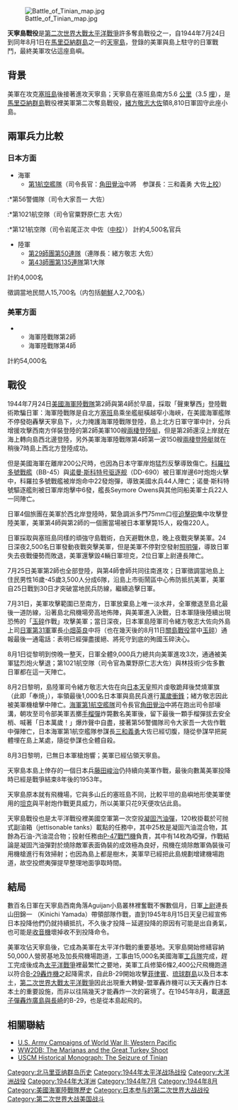 {{Unreferenced|time=2018-07-01T06:09:43+00:00}}
{{Infobox Military Conflict
|       partof=[[第二次世界大戰|第二次世界大戰]][[太平洋戰爭|太平洋戰爭]]
|     conflict=天寧島戰役
|     campaign=Marianas and Palaus
|colour_scheme=background:#ffccaa
|        image=[[File:Marines_wading_ashore_on_Tinian.jpg|300px]]
|      caption=美國[[海軍陸戰隊|海軍陸戰隊]]涉海水登陸[[天寧島|天寧島]]
|         date=1944年7月24日－1944年8月1日 
|        place=[[馬里亞納群島|馬里亞納群島]][[天寧島|天寧島]] 
|       result=美軍勝利，佔領天寧島並建立[[轟炸機|轟炸機]]投擲[[原子彈|原子彈]]的戰略基地
|   combatant1={{flagicon|USA|1912}} [[美國|美國]]
|   combatant2={{flagicon|Japan|alt}} [[大日本帝國|大日本帝國]]
|   commander1={{flagicon|USA|1912}} [[哈利·施密特|哈利·施密特]]
|   commander2={{flagicon|Japan|alt}} [[緒方敬志|緒方敬志]]{{KIA}}<br>{{flagicon|Japan|alt}} [[角田覺治|角田覺治]]{{KIA}}
|    strength1=30,000兵員[[海軍陸戰隊|海軍陸戰隊]]
|    strength2=4,700步兵與4,110[[海軍陸戰隊|海軍陸戰隊]]
|  casualties1=328兵陣亡<br>1,571負傷
|  casualties2=8,010兵陣亡<br>313俘虜
|}}
{{Campaignbox Marianas and Palaus}}
[[File:Battle_of_Tinian_map.jpg|thumb]]

'''天寧島戰役'''是[[第二次世界大戰|第二次世界大戰]][[太平洋戰爭|太平洋戰爭]]許多奪島戰役之一，自1944年7月24日到同年8月1日在[[馬里亞納群島|馬里亞納群島]]之一的[[天寧島|天寧島]]，登錄的美軍與島上駐守的日軍戰鬥，最終美軍攻佔這座島嶼。

==背景==
美軍在攻克[[塞班島|塞班島]]後接著進攻天寧島；天寧島在塞班島南方5.6 [[公里|公里]]（3.5 [[哩|哩]]），是[[馬里亞納群島|馬里亞納群島]]戰役裡美軍第二次奪島戰役，[[緒方敬志|緒方敬志]][[大佐|大佐]]領8,810日軍固守此座小島。

==兩軍兵力比較==
===日本方面===
*海軍
**[[第1航空艦隊_(日本海軍)|第1航空艦隊]]（司令長官：[[角田覺治|角田覺治]]中將　参謀長：三和義勇 大佐[[上校|上校]]）
:*第56警備隊（司令大家吾一 大佐）
:*第1021航空隊（司令官粟野原仁志 大佐）
:*第121航空隊（司令岩尾正次 中佐（[[中校|中校]]））
計約4,500名官兵

*陸軍
**[[第29師團|第29師團]][[日本步兵第50聯隊|第50連隊]]（連隊長：緒方敬志 大佐）
**[[第43師團|第43師團]][[日本步兵第135聯隊|第135連隊]]第1大隊
計約4,000名

徵調當地民間人15,700名（内包括[[朝鮮|朝鮮]]人2,700名）

===美軍方面===
**海軍陸戰隊第2師
**海軍陸戰隊第4師

計約54,000名

==戰役==
1944年7月24日[[美國海軍陸戰隊|美國海軍陸戰隊]]第2師與第4師於早晨，採取「聲東擊西」登陸戰術欺騙日軍：海軍陸戰隊是自北方[[塞班|塞班]]島乘坐艦艇橫越窄小海峽，在美國海軍艦隊不停發砲轟擊天寧島下，火力掩護海軍陸戰隊登陸，島上北方日軍守軍中計，分兵增援攻擊西南方佯裝登陸的第2師美軍100艘[[兩棲登陸艇|兩棲登陸艇]]，但是第2師還沒上岸就在海上轉向島西北邊登陸，另外美軍海軍陸戰隊第4師第一波150艘[[兩棲登陸艇|兩棲登陸艇]]就在稍後7時島上西北方登陸成功。

但是美國海軍在離岸200公尺時，也因為日本守軍岸炮猛烈反擊導致傷亡。[[科羅拉多號戰艦|科羅拉多號戰艦]]（BB-45）與[[诺曼·斯科特号驱逐舰_(DD-690)|诺曼·斯科特号驱逐舰]]（DD-690）被日軍岸邊6吋炮炮火擊中，科羅拉多號戰艦被岸炮命中22發炮彈，導致美國水兵44人陣亡；诺曼·斯科特號驅逐艦則被日軍岸炮擊中6發，艦長Seymore Owens與其他同船美軍士兵22人一同陣亡。

日軍4個旅團在美軍於西北岸登陸時，緊急調派多門75mm口徑[[迫擊砲|迫擊砲]]集中攻擊登陸美軍，美軍第4師與第2師的一個團當場被日本軍擊斃15人，殺傷220人。

日軍採取與塞班島同樣的頑強守島戰術，白天避戰休息，晚上夜戰突擊美軍。24日深夜2,500名日軍發動夜戰突擊美軍，但是美軍不停對空發射[[發焰筒|照明彈]]，導致日軍失去夜戰優勢而敗退，美軍還擊毀4輛日軍坦克，2位日軍上尉連長陣亡。

7月25日美軍第2師也全部登陸，與第4師會師共同往南進攻；日軍徵調當地島上住民男性16歲-45歲3,500人分成6隊，沿島上市街鬧區中心佈防抵抗美軍，美軍自25日戰到30日才突破當地民兵防線，繼續追擊日軍。

7月31日，美軍攻擊範圍已至南方，日軍放棄島上唯一淡水井，全軍撤退至島北最後一道防線，沿著島北飛機場旁高地佈陣，與美軍進入決戰，日本軍隨後陸續出現恐怖的「[[玉碎|玉碎]]作戰」攻擊美軍；當日深夜，日本軍島陸軍司令緒方敬志大佐向外島上司[[第31軍_(日本陸軍)|日軍第31軍]]軍長[[小畑英良|小畑英良]]中将（也在幾天後的8月11日[[關島戰役|關島戰役]]當中[[玉碎|玉碎]]）通報最後一通電話：表明已經彈盡援絕、將死守到底的殉國玉碎決心。

8月1日從黎明到傍晚一整天，日軍全體9,000兵力總共向美軍進攻3次，通通被美軍猛烈炮火擊退；第1021航空隊（司令官為粟野原仁志大佐）與林技術少佐多數日軍都在這一天陣亡。

8月2日黎明，島陸軍司令緒方敬志大佐在向[[日本天皇|日本天皇]]照片虔敬跪拜後焚燒軍旗（此即「奉焼」），率領最後1,000名日本軍與島民兵進行[[萬歲衝鋒|萬歲衝鋒]]；緒方敬志因此被美軍機槍擊中陣亡。[[第1航空艦隊_(日本海軍)|海軍第1航空艦隊]]司令長官[[角田覺治|角田覺治]]中將在跑出司令部壕溝，朝攻至司令部美軍丟擲[[手榴彈|手榴彈]]炸斃數名美軍後，留下最後一顆手榴彈拔去安全梢、喊著「日本萬歲！」爆炸聲中自盡，接著第56警備隊司令大家吾一大佐作戰中彈陣亡，日本海軍第1航空艦隊参謀長[[三和義勇|三和義勇]]大佐已經切腹，隨從參謀早把屍體埋在島上某處，隨從參謀也全體自殺。

8月3日黎明，已無日本軍槍炮響；美軍已經佔領天寧島。

天寧島本島上倖存的一個日本兵[[藤田峻治|藤田峻治]]仍持續向美軍作戰，最後向數萬美軍投降時已經是戰爭結束8年後的1953年。

天寧島原本就有飛機場，它與多山丘的塞班島不同，比較平坦的島嶼地形使美軍使用的[[坦克|坦克]]與平射炮作戰更具威力，所以美軍只花9天便攻佔此島。  

天寧島戰役也是太平洋戰役裡美國空軍第一次空投[[凝固汽油彈|凝固汽油彈]]，120枚掛載於可抛式副油箱（jettisonable tanks）載點的任務中，其中25枚是凝固汽油混合物，其餘為石油-汽油混合物；投射任務由[[P-47戰鬥機|P-47戰鬥機]]負責，其中有14枚為啞彈，作戰結論是凝固汽油彈對於燒除敵軍表面偽裝的成效極為良好，飛機在燒除敵軍偽裝後可用機槍進行有效掃射；也因為島上都是樹木，美軍早已經把此島規劃增建機場跑道，故空投燃夷彈提早整理地面爭取時間。

==結局==
數百名日軍在天寧島西南角落Aguijan小島叢林裡奮戰不懈數個月，日軍[[上尉|上尉]]連長山田錦一<!-- Kinichi之適當翻譯不明 -->（Kinichi Yamada）帶領部隊作戰，直到1945年8月15日天皇已經宣佈日本投降他們仍就持續抵抗，不久後才投降－延遲投降的原因有可能是出自勇氣，也可能是[[收音機|收音機]]壞掉收不到投降命令。 

美軍攻佔天寧島後，它成為美軍在太平洋作戰的重要基地。天寧島開始修繕容納50,000人營房基地及加長飛機場跑道，工事由15,000名美國海軍[[美国海军工程营|工兵隊]]完成，趕工完成後成為[[太平洋戰爭|太平洋戰爭]]裡最繁忙之要地，美軍工兵修築6條2,400公尺飛機跑道以符合[[B-29轟炸機|B-29轟炸機]]之起降需求，自此B-29開始攻擊[[菲律賓|菲律賓]]、[[琉球群島|琉球群島]]以及日本本土，[[第二次世界大戰|第二次世界大戰]][[太平洋戰爭|太平洋戰爭]]因此出現重大轉變-盟軍轟炸機可以天天轟炸日本本土的重要設施，而非以往隔幾天才能轟炸一次的窘境了。在1945年8月，載運[[原子彈|原子彈]][[廣島市原子彈爆炸|轟炸廣島]][[長崎市原子彈爆炸|與長崎]]的B-29，也是從本島起飛的。

==相關聯結==
* [http://www.army.mil/cmh/brochures/westpac/westpac.htm U.S. Army Campaigns of World War II: Western Pacific] {{Wayback|url=http://www.army.mil/cmh/brochures/westpac/westpac.htm |date=20190713011339 }}
* [http://ww2db.com/battle_spec.php?battle_id=10 WW2DB: The Marianas and the Great Turkey Shoot] {{WebCite|url=https://www.webcitation.org/68HwPtj7s?url=http://ww2db.com/battle_spec.php?battle_id=10 |date=20120609090432 |dateformat=iso }}
* [http://www.ibiblio.org/hyperwar/USMC/USMC-M-Tinian/index.html   USCM Historical Monograph: The Seizure of Tinian] {{Wayback|url=http://www.ibiblio.org/hyperwar/USMC/USMC-M-Tinian/index.html |date=20111111024350 }}

[[Category:北马里亚纳群岛历史|Category:北马里亚纳群岛历史]]
[[Category:1944年太平洋战场战役|Category:1944年太平洋战场战役]]
[[Category:大洋洲战役|Category:大洋洲战役]]
[[Category:1944年大洋洲|Category:1944年大洋洲]]
[[Category:1944年7月|Category:1944年7月]]
[[Category:1944年8月|Category:1944年8月]]
[[Category:美國海軍陸戰隊歷史|Category:美國海軍陸戰隊歷史]]
[[Category:日本参与的第二次世界大战战役|Category:日本参与的第二次世界大战战役]]
[[Category:第二次世界大战美国战斗|Category:第二次世界大战美国战斗]]